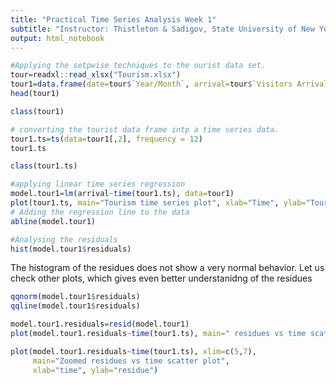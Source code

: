 ```yaml
---
title: "Practical Time Series Analysis Week 1"
subtitle: "Instructor: Thistleton & Sadigov, State University of New York"
output: html_notebook
---
```


```r
#Applying the setpwise techniques to the ourist data set.
tour=readxl::read_xlsx("Tourism.xlsx")
tour1=data.frame(date=tour$`Year/Month`, arrival=tour$`Visitors Arrival`)
head(tour1)
```



```r
class(tour1)
```

```r
# converting the tourist data frame intp a time series data. 
tour1.ts=ts(data=tour1[,2], frequency = 12)
tour1.ts
```

```r
class(tour1.ts)
```

```r
#applying linear time series regression 
model.tour1=lm(arrival~time(tour1.ts), data=tour1)
plot(tour1.ts, main="Tourism time series plot", xlab="Time", ylab="Tourists arrival" )
# Adding the regression line to the data
abline(model.tour1)

```


```r
#Analysing the residuals
hist(model.tour1$residuals)

```

The histogram of the residues does not show a very normal behavior. Let us check other plots, which gives even better understanidng of the residues 

```r
qqnorm(model.tour1$residuals)
qqline(model.tour1$residuals)
```

```r
model.tour1.residuals=resid(model.tour1)
plot(model.tour1.residuals~time(tour1.ts), main=" residues vs time scatter plot", xlab="time", ylab="residue")
```

```r
plot(model.tour1.residuals~time(tour1.ts), xlim=c(5,7), 
     main="Zoomed residues vs time scatter plot",
     xlab="time", ylab="residue")

```



































